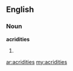 ==English==
===Noun===
'''acridities'''
#{{plural of|[[acridity]]}}

[[ar:acridities]]
[[my:acridities]]